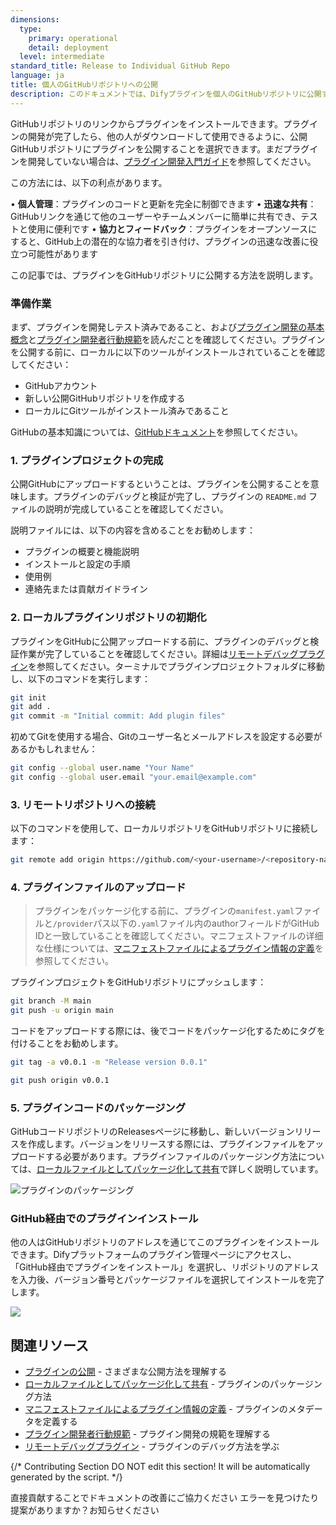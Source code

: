 ```yaml
---
dimensions:
  type:
    primary: operational
    detail: deployment
  level: intermediate
standard_title: Release to Individual GitHub Repo
language: ja
title: 個人のGitHubリポジトリへの公開
description: このドキュメントでは、Difyプラグインを個人のGitHubリポジトリに公開する方法について詳しく説明します。準備作業、ローカルプラグインリポジトリの初期化、リモートリポジトリへの接続、プラグインファイルのアップロード、プラグインコードのパッケージング、GitHub経由でのプラグインインストール方法の全プロセスが含まれます。この方法により、開発者は自身のプラグインコードと更新を完全に管理できます。
---
```


GitHubリポジトリのリンクからプラグインをインストールできます。プラグインの開発が完了したら、他の人がダウンロードして使用できるように、公開GitHubリポジトリにプラグインを公開することを選択できます。まだプラグインを開発していない場合は、[プラグイン開発入門ガイド](/plugin_dev_ja/0211-getting-started-dify-tool.ja)を参照してください。

この方法には、以下の利点があります。

• **個人管理**：プラグインのコードと更新を完全に制御できます
• **迅速な共有**：GitHubリンクを通じて他のユーザーやチームメンバーに簡単に共有でき、テストと使用に便利です
• **協力とフィードバック**：プラグインをオープンソースにすると、GitHub上の潜在的な協力者を引き付け、プラグインの迅速な改善に役立つ可能性があります

この記事では、プラグインをGitHubリポジトリに公開する方法を説明します。

### 準備作業

まず、プラグインを開発しテスト済みであること、および[プラグイン開発の基本概念](/plugin_dev_ja/0111-getting-started-dify-plugin.ja)と[プラグイン開発者行動規範](/plugin_dev_ja/0312-contributor-covenant-code-of-conduct.ja)を読んだことを確認してください。プラグインを公開する前に、ローカルに以下のツールがインストールされていることを確認してください：

* GitHubアカウント
* 新しい公開GitHubリポジトリを作成する
* ローカルにGitツールがインストール済みであること

GitHubの基本知識については、[GitHubドキュメント](https://docs.github.com/en/repositories/creating-and-managing-repositories/creating-a-new-repository)を参照してください。

### 1. プラグインプロジェクトの完成

公開GitHubにアップロードするということは、プラグインを公開することを意味します。プラグインのデバッグと検証が完了し、プラグインの `README.md` ファイルの説明が完成していることを確認してください。

説明ファイルには、以下の内容を含めることをお勧めします：

* プラグインの概要と機能説明
* インストールと設定の手順
* 使用例
* 連絡先または貢献ガイドライン

### 2. ローカルプラグインリポジトリの初期化

プラグインをGitHubに公開アップロードする前に、プラグインのデバッグと検証作業が完了していることを確認してください。詳細は[リモートデバッグプラグイン](/plugin_dev_ja/0411-remote-debug-a-plugin.ja)を参照してください。ターミナルでプラグインプロジェクトフォルダに移動し、以下のコマンドを実行します：

```bash
git init
git add .
git commit -m "Initial commit: Add plugin files"
```

初めてGitを使用する場合、Gitのユーザー名とメールアドレスを設定する必要があるかもしれません：

```bash
git config --global user.name "Your Name"
git config --global user.email "your.email@example.com"
```

### 3. リモートリポジトリへの接続

以下のコマンドを使用して、ローカルリポジトリをGitHubリポジトリに接続します：

```bash
git remote add origin https://github.com/<your-username>/<repository-name>.git
```

### 4. プラグインファイルのアップロード

> プラグインをパッケージ化する前に、プラグインの`manifest.yaml`ファイルと`/provider`パス以下の`.yaml`ファイル内のauthorフィールドがGitHub IDと一致していることを確認してください。マニフェストファイルの详细な仕様については、[マニフェストファイルによるプラグイン情報の定義](/plugin_dev_ja/0411-plugin-info-by-manifest.ja)を参照してください。

プラグインプロジェクトをGitHubリポジトリにプッシュします：

```bash
git branch -M main
git push -u origin main
```

コードをアップロードする際には、後でコードをパッケージ化するためにタグを付けることをお勧めします。

```bash
git tag -a v0.0.1 -m "Release version 0.0.1"

git push origin v0.0.1
```

### 5. プラグインコードのパッケージング

GitHubコードリポジトリのReleasesページに移動し、新しいバージョンリリースを作成します。バージョンをリリースする際には、プラグインファイルをアップロードする必要があります。プラグインファイルのパッケージング方法については、[ローカルファイルとしてパッケージ化して共有](/plugin_dev_ja/0322-release-by-file.ja)で詳しく説明しています。

![プラグインのパッケージング](https://assets-docs.dify.ai/2024/12/5cb4696348cc6903e380287fce8f529d.png)

### GitHub経由でのプラグインインストール

他の人はGitHubリポジトリのアドレスを通じてこのプラグインをインストールできます。Difyプラットフォームのプラグイン管理ページにアクセスし、「GitHub経由でプラグインをインストール」を選択し、リポジトリのアドレスを入力後、バージョン番号とパッケージファイルを選択してインストールを完了します。

![](https://assets-docs.dify.ai/2024/12/3c2612349c67e6898a1f33a7cc320468.png)

## 関連リソース

- [プラグインの公開](/plugin_dev_ja/0321-release-overview.ja) - さまざまな公開方法を理解する
- [ローカルファイルとしてパッケージ化して共有](/plugin_dev_ja/0322-release-by-file.ja) - プラグインのパッケージング方法
- [マニフェストファイルによるプラグイン情報の定義](/plugin_dev_ja/0411-plugin-info-by-manifest.ja) - プラグインのメタデータを定義する
- [プラグイン開発者行動規範](/plugin_dev_ja/0312-contributor-covenant-code-of-conduct.ja) - プラグイン開発の規範を理解する
- [リモートデバッグプラグイン](/plugin_dev_ja/0411-remote-debug-a-plugin.ja) - プラグインのデバッグ方法を学ぶ

{/*
Contributing Section
DO NOT edit this section!
It will be automatically generated by the script.
*/}

<CardGroup cols="2">
    <Card
        title="このページを編集する"
        icon="pen-to-square"
        href="https://github.com/langgenius/dify-docs-mintlify/edit/main/plugin_dev_ja/0322-release-to-individual-github-repo.ja.mdx"
    >
        直接貢献することでドキュメントの改善にご協力ください
    </Card>
    <Card
        title="問題を報告する"
        icon="github"
        href="https://github.com/langgenius/dify-docs-mintlify/issues/new?title=ドキュメントの問題%3A%20release-to-individual-github-repo&body=%23%23%20問題の説明%0A%3C%21--%20発見した問題について簡単に説明してください%20--%3E%0A%0A%23%23%20ページリンク%0Ahttps%3A%2F%2Fgithub.com%2Flanggenius%2Fdify-docs-mintlify%2Fblob%2Fmain%2Fplugin_dev_ja%2F0322-release-to-individual-github-repo.ja.mdx%0A%0A%23%23%20提案される変更%0A%3C%21--%20特定の変更案がある場合は、ここで説明してください%20--%3E%0A%0A%3C%21--%20ドキュメントの品質向上にご協力いただきありがとうございます！%20--%3E"
    >
        エラーを見つけたり提案がありますか？お知らせください
    </Card>
</CardGroup>
